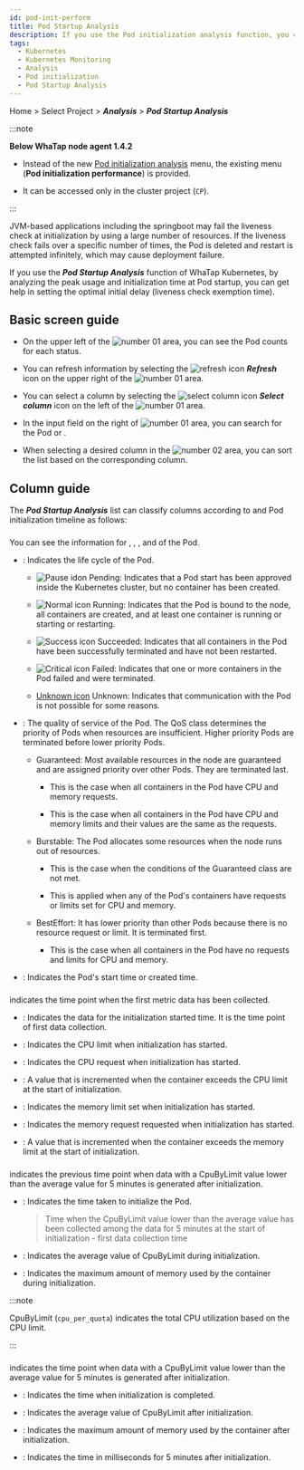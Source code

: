 ```yaml
---
id: pod-init-perform
title: Pod Startup Analysis
description: If you use the Pod initialization analysis function, you can analyze the peak usage and initialization time at the Pod startup to help you set the optimal initial delay.
tags:
  - Kubernetes
  - Kubernetes Monitoring
  - Analysis
  - Pod initialization
  - Pod Startup Analysis
---
```


Home > Select Project > **_Analysis_** > **_Pod Startup Analysis_**

:::note

**Below WhaTap node agent 1.4.2**

- Instead of the new [Pod initialization analysis](pod-init-perform-v2) menu, the existing menu (**Pod initialization performance**) is provided.

- It can be accessed only in the cluster project (<code class='my'>CP</code>).

:::

JVM-based applications including the springboot may fail the liveness check at initialization by using a large number of resources. If the liveness check fails over a specific number of times, the Pod is deleted and restart is attempted infinitely, which may cause deployment failure.

If you use the **_Pod Startup Analysis_** function of WhaTap Kubernetes, by analyzing the peak usage and initialization time at Pod startup, you can get help in setting the optimal initial delay (liveness check exemption time).

## Basic screen guide

<ImgLang img='k8s-pod-init-perform.png' desc='Pod Startup Analysis' />

- On the upper left of the ![number 01](/img/number-01.png) area, you can see the Pod counts for each status.

- You can refresh information by selecting the ![refresh icon](/img/ico-refresh.svg) **_Refresh_** icon on the upper right of the ![number 01](/img/number-01.png) area.

- You can select a column by selecting the ![select column icon](/img/ic-k8s-filter.svg) **_Select column_** icon on the left of the ![number 01](/img/number-01.png) area. 

- In the input field on the right of ![number 01](/img/number-01.png) area, you can search for the Pod <Cmdname sid="name" className="uitext" /> or <Cmdname sid="qosClass" className="uitext" />.

- When selecting a desired column in the ![number 02](/img/number-02.png) area, you can sort the list based on the corresponding column. 

## Column guide

<ImgLang img='k8s-pod-init-perform-cl.png' desc='POD Initialization Performance columns' />

The **_Pod Startup Analysis_** list can classify columns according to <Cmdname sid="pod_info" className="uitext" /> and Pod initialization timeline as follows:

### <Cmdname sid="pod_info" className="b600" />

You can see the information for <Cmdname sid="name" className="uitext" />, <Cmdname sid="phase" className="uitext" />, <Cmdname sid="qosClass" className="uitext" />, and <Cmdname sid="startTime" className="uitext" /> of the Pod.

- <Cmdname sid="phase" className="uitext" />: Indicates the life cycle of the Pod.

  - ![Pause idon](/img/ico-pause.svg) Pending: Indicates that a Pod start has been approved inside the Kubernetes cluster, but no container has been created.

  - ![Normal icon](/img/ic-check-circle-filled.svg) Running: Indicates that the Pod is bound to the node, all containers are created, and at least one container is running or starting or restarting.

  - ![Success icon](/img/ic-check-circle-filled-bl.svg) Succeeded: Indicates that all containers in the Pod have been successfully terminated and have not been restarted.

  - ![Critical icon](/img/ic-warning-critical.svg) Failed: Indicates that one or more containers in the Pod failed and were terminated.

  - [Unknown icon](/img/ic-question-circle.svg) Unknown: Indicates that communication with the Pod is not possible for some reasons.

- <Cmdname sid="qosClass" className="uitext" />: The quality of service of the Pod. The QoS class determines the priority of Pods when resources are insufficient. Higher priority Pods are terminated before lower priority Pods.

  - Guaranteed: Most available resources in the node are guaranteed and are assigned priority over other Pods. They are terminated last.

    - This is the case when all containers in the Pod have CPU and memory requests.

    - This is the case when all containers in the Pod have CPU and memory limits and their values are the same as the requests.

  - Burstable: The Pod allocates some resources when the node runs out of resources.

    - This is the case when the conditions of the Guaranteed class are not met.

    - This is applied when any of the Pod's containers have requests or limits set for CPU and memory.

  - BestEffort: It has lower priority than other Pods because there is no resource request or limit. It is terminated first.

    - This is the case when all containers in the Pod have no requests and limits for CPU and memory.

- <Cmdname sid="startTime" className="uitext" />: Indicates the Pod's start time or created time.

### <Cmdname sid="ITM07179" className="b600" />

<Cmdname sid="ITM07179" className="uitext" /> indicates the time point when the first metric data has been collected.

- <Cmdname sid="ITM07175" className="uitext" />: Indicates the data for the initialization started time. It is the time point of first data collection.

- <Cmdname sid="ITM07170" className="uitext" />: Indicates the CPU limit when initialization has started.

- <Cmdname sid="ITM07169" className="uitext" />: Indicates the CPU request when initialization has started.

- <Cmdname sid="ITM07171" className="uitext" />: A value that is incremented when the container exceeds the CPU limit at the start of initialization.

- <Cmdname sid="ITM07173" className="uitext" />: Indicates the memory limit set when initialization has started.

- <Cmdname sid="ITM07172" className="uitext" />: Indicates the memory request requested when initialization has started.

- <Cmdname sid="ITM07174" className="uitext" />: A value that is incremented when the container exceeds the memory limit at the start of initialization.

### <Cmdname sid="ITM07178" className="b600" />

<Cmdname sid="ITM07178" className="uitext" /> indicates the previous time point when data with a CpuByLimit value lower than the average value for 5 minutes is generated after initialization.

- <Cmdname sid="ITM07164" className="uitext" />: Indicates the time taken to initialize the Pod.

  > Time when the CpuByLimit value lower than the average value has been collected among the data for 5 minutes at the start of initialization - first data collection time

- <Cmdname sid="ITM07162" className="uitext" />: Indicates the average value of CpuByLimit during initialization.

- <Cmdname sid="ITM07163" className="uitext" />: Indicates the maximum amount of memory used by the container during initialization.

:::note

CpuByLimit (`cpu_per_quota`) indicates the total CPU utilization based on the CPU limit. 

:::

### <Cmdname sid="ITM07177" className="b600" />

<Cmdname sid="ITM07177" className="uitext" /> indicates the time point when data with a CpuByLimit value lower than the average value for 5 minutes is generated after initialization.

- <Cmdname sid="ITM07176" className="uitext" />: Indicates the time when initialization is completed.

- <Cmdname sid="ITM07165" className="uitext" />: Indicates the average value of CpuByLimit after initialization.

- <Cmdname sid="ITM07166" className="uitext" />: Indicates the maximum amount of memory used by the container after initialization.

- <Cmdname sid="ITM07167" className="uitext" />: Indicates the time in milliseconds for 5 minutes after initialization.
